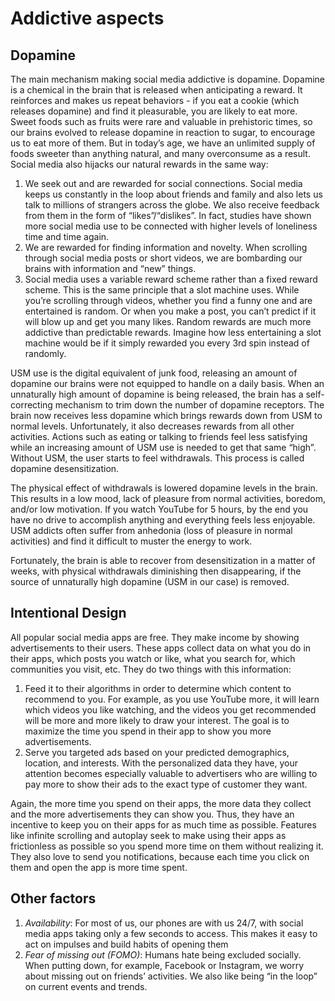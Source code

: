 #  Addictive aspects {#why-addictive}
## Dopamine {#dopamine}
The main mechanism making social media addictive is dopamine. Dopamine is a chemical in the brain that is released when anticipating a reward. It reinforces and makes us repeat behaviors - if you eat a cookie (which releases dopamine) and find it pleasurable, you are likely to eat more. Sweet foods such as fruits were rare and valuable in prehistoric times, so our brains evolved to release dopamine in reaction to sugar, to encourage us to eat more of them. But in today's age, we have an unlimited supply of foods sweeter than anything natural, and many overconsume as a result. Social media also hijacks our natural rewards in the same way:

1. We seek out and are rewarded for social connections. Social media keeps us constantly in the loop about friends and family and also lets us talk to millions of strangers across the globe. We also receive feedback from them in the form of "likes"/"dislikes". In fact, studies have shown more social media use to be connected with higher levels of loneliness time and time again.
2. We are rewarded for finding information and novelty. When scrolling through social media posts or short videos, we are bombarding our brains with information and "new" things.
3. Social media uses a variable reward scheme rather than a fixed reward scheme. This is the same principle that a slot machine uses. While you're scrolling through videos, whether you find a funny one and are entertained is random. Or when you make a post, you can't predict if it will blow up and get you many likes. Random rewards are much more addictive than predictable rewards. Imagine how less entertaining a slot machine would be if it simply rewarded you every 3rd spin instead of randomly.

USM use is the digital equivalent of junk food, releasing an amount of dopamine our brains were not equipped to handle on a daily basis. When an unnaturally high amount of dopamine is being released, the brain has a self-correcting mechanism to trim down the number of dopamine receptors.  The brain now receives less dopamine which brings rewards down from USM to normal levels. Unfortunately, it also decreases rewards from all other activities. Actions such as eating or talking to friends feel less satisfying while an increasing amount of USM use is needed to get that same "high". Without USM, the user starts to feel withdrawals. This process is called dopamine desensitization.

The physical effect of withdrawals is lowered dopamine levels in the brain. This results in a low mood, lack of pleasure from normal activities, boredom, and/or low motivation. If you watch YouTube for 5 hours, by the end you have no drive to accomplish anything and everything feels less enjoyable. USM addicts often suffer from anhedonia (loss of pleasure in normal activities) and find it difficult to muster the energy to work. 

Fortunately, the brain is able to recover from desensitization in a matter of weeks, with physical withdrawals diminishing then disappearing, if the source of unnaturally high dopamine (USM in our case) is removed.

## Intentional Design
All popular social media apps are free. They make income by showing advertisements to their users. These apps collect data on what you do in their apps, which posts you watch or like, what you search for, which communities you visit, etc. They do two things with this information:

1. Feed it to their algorithms in order to determine which content to recommend to you. For example, as you use YouTube more, it will learn which videos you like watching, and the videos you get recommended will be more and more likely to draw your interest. The goal is to maximize the time you spend in their app to show you more advertisements.
2. Serve you targeted ads based on your predicted demographics, location, and interests. With the personalized data they have, your attention becomes especially valuable to advertisers who are willing to pay more to show their ads to the exact type of customer they want.

Again, the more time you spend on their apps, the more data they collect and the more advertisements they can show you. Thus, they have an incentive to keep you on their apps for as much time as possible. Features like infinite scrolling and autoplay seek to make using their apps as frictionless as possible so you spend more time on them without realizing it. They also love to send you notifications, because each time you click on them and open the app is more time spent.

## Other factors
1. *Availability*: For most of us, our phones are with us 24/7, with social media apps taking only a few seconds to access. This makes it easy to act on impulses and build habits of opening them
2. *Fear of missing out (FOMO)*: Humans hate being excluded socially. When putting down, for example, Facebook or Instagram, we worry about missing out on friends' activities. We also like being "in the loop" on current events and trends.
